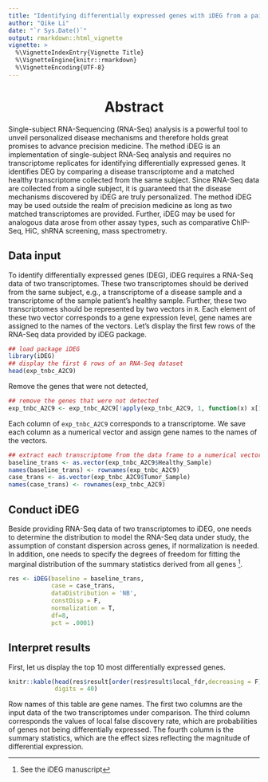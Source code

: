 ```yaml
---
title: "Identifying differentially expressed genes with iDEG from a pair of matched transcriptomes"
author: "Qike Li"
date: "`r Sys.Date()`"
output: rmarkdown::html_vignette
vignette: >
  %\VignetteIndexEntry{Vignette Title}
  %\VignetteEngine{knitr::rmarkdown}
  %\VignetteEncoding{UTF-8}
---
```


<center> <h1>Abstract</h1> </center>
Single-subject RNA-Sequencing (RNA-Seq) analysis is a powerful tool to unveil personalized disease mechanisms and therefore holds great promises to advance precision medicine. The method iDEG is an implementation of single-subject RNA-Seq analysis and requires no transcriptome replicates for identifying differentially expressed genes. It identifies DEG by comparing a disease transcriptome and a matched healthy transcriptome collected from the same subject. Since RNA-Seq data are collected from a single subject, it is guaranteed that the disease mechanisms discovered by iDEG are truly personalized. The method iDEG may be used outside the realm of precision medicine as long as two matched transcriptomes are provided. Further, iDEG may be used for analogous data arose from other assay types, such as comparative ChIP-Seq, HiC, shRNA screening, mass spectrometry. 

## Data input
To identify differentially expressed genes (DEG), iDEG requires a RNA-Seq data of two transcriptomes. These two transcriptomes should be derived from the same subject, e.g., a transcriptome of a disease sample and a transcriptome of the sample patient's healthy sample. Further, these two transcriptomes should be represented by two vectors in `R`. Each element of these two vector corresponds to a gene expression level, gene names are assigned to the names of the vectors.
Let's display the first few rows of the RNA-Seq data provided by iDEG package. 
```r
## load package iDEG
library(iDEG)
## display the first 6 rows of an RNA-Seq dataset
head(exp_tnbc_A2C9)
```
Remove the genes that were not detected,

```r
## remove the genes that were not detected
exp_tnbc_A2C9 <- exp_tnbc_A2C9[!apply(exp_tnbc_A2C9, 1, function(x) x[1]<= 5 & x[2]<= 5),]
```

Each column of `exp_tnbc_A2C9` corresponds to a transcriptome. We save each column as a numerical vector and assign gene names to the names of the vectors. 

```r
## extract each transcriptome from the data frame to a numerical vector
baseline_trans <- as.vector(exp_tnbc_A2C9$Healthy_Sample)
names(baseline_trans) <- rownames(exp_tnbc_A2C9)
case_trans <- as.vector(exp_tnbc_A2C9$Tumor_Sample)
names(case_trans) <- rownames(exp_tnbc_A2C9)
```

## Conduct iDEG
Beside providing RNA-Seq data of two transcriptomes to iDEG, one needs to determine the distribution to model the RNA-Seq data under study, the assumption of constant dispersion across genes, if normalization is needed. In addition, one needs to specify the degrees of freedom for fitting the marginal distribution of the summary statistics derived from all genes ^[See the iDEG manuscript].

```r
res <- iDEG(baseline = baseline_trans,
            case = case_trans,
            dataDistribution = 'NB',
            constDisp = F,
            normalization = T,
            df=8,
            pct = .0001)
```
## 

## Interpret results

First, let us display the top 10 most differentially expressed genes.
```r
knitr::kable(head(res$result[order(res$result$local_fdr,decreasing = F),],10),
             digits = 40)
```

Row names of this table are gene names. The first two columns are the input data of the two transcriptomes under comparison. The third column corresponds the values of local false discovery rate, which are probabilities of genes not being differentially expressed. The fourth column is the summary statistics, which are the effect sizes reflecting the magnitude of differential expression.  

<!--  LocalWords:  iDEG
 -->
